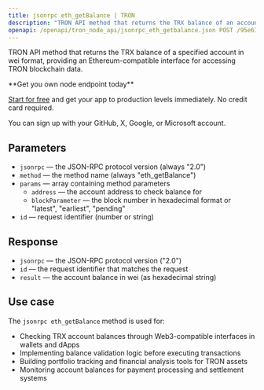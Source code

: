 ```yaml
---
title: jsonrpc eth_getBalance | TRON
description: "TRON API method that returns the TRX balance of an account. This method provides Ethereum-compatible interface for TRON blockchain."
openapi: /openapi/tron_node_api/jsonrpc_eth_getbalance.json POST /95e61622bf6a8af293978377718e3b77/jsonrpc
---
```


TRON API method that returns the TRX balance of a specified account in wei format, providing an Ethereum-compatible interface for accessing TRON blockchain data.

<Check>
**Get you own node endpoint today**

[Start for free](https://console.chainstack.com/) and get your app to production levels immediately. No credit card required.

You can sign up with your GitHub, X, Google, or Microsoft account.
</Check>

## Parameters

* `jsonrpc` — the JSON-RPC protocol version (always "2.0")
* `method` — the method name (always "eth_getBalance")
* `params` — array containing method parameters
  * `address` — the account address to check balance for
  * `blockParameter` — the block number in hexadecimal format or "latest", "earliest", "pending"
* `id` — request identifier (number or string)

## Response

* `jsonrpc` — the JSON-RPC protocol version ("2.0")
* `id` — the request identifier that matches the request
* `result` — the account balance in wei (as hexadecimal string)

## Use case

The `jsonrpc eth_getBalance` method is used for:

* Checking TRX account balances through Web3-compatible interfaces in wallets and dApps
* Implementing balance validation logic before executing transactions
* Building portfolio tracking and financial analysis tools for TRON assets
* Monitoring account balances for payment processing and settlement systems
